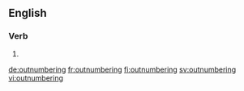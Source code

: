==English==

===Verb===
{{head|en|present participle}}

# {{present participle of|outnumber|lang=en|nocat=1}}

[[de:outnumbering]]
[[fr:outnumbering]]
[[fi:outnumbering]]
[[sv:outnumbering]]
[[vi:outnumbering]]